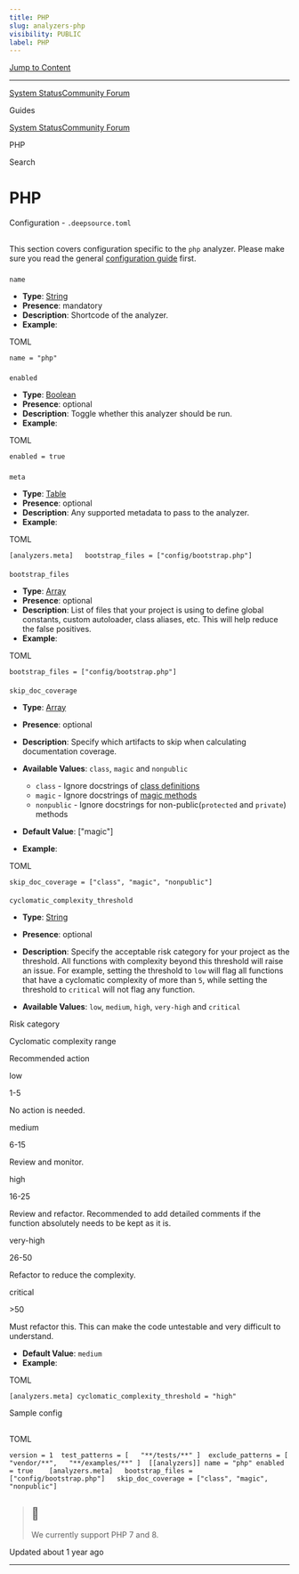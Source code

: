 ```yaml
---
title: PHP
slug: analyzers-php
visibility: PUBLIC
label: PHP
---
```

[Jump to Content](#content)

* * *

[System Status](https://deepsourcestatus.com/)[Community Forum](https://discuss.deepsource.com/)

Guides

[System Status](https://deepsourcestatus.com/)[Community Forum](https://discuss.deepsource.com/)

PHP

Search

PHP
===

Configuration - `.deepsource.toml`

[](#configuration---deepsourcetoml)
-------------------------------------------------------------------------

This section covers configuration specific to the `php` analyzer. Please make sure you read the general [configuration guide](https://deepsource-docs.readme.io/docs/configuration) first.

### 

`name`

[](#name)

*   **Type**: [String](https://toml.io/en/v1.0.0#string)
*   **Presence**: mandatory
*   **Description**: Shortcode of the analyzer.
*   **Example**:

TOML

`name = "php"`

### 

`enabled`

[](#enabled)

*   **Type**: [Boolean](https://toml.io/en/v1.0.0#boolean)
*   **Presence**: optional
*   **Description**: Toggle whether this analyzer should be run.
*   **Example**:

TOML

`enabled = true`

### 

`meta`

[](#meta)

*   **Type**: [Table](https://github.com/toml-lang/toml#table)
*   **Presence**: optional
*   **Description**: Any supported metadata to pass to the analyzer.
*   **Example**:

TOML

`[analyzers.meta]   bootstrap_files = ["config/bootstrap.php"]`

#### 

`bootstrap_files`

[](#bootstrap_files)

*   **Type**: [Array](https://toml.io/en/v1.0.0#array)
*   **Presence**: optional
*   **Description**: List of files that your project is using to define global constants, custom autoloader, class aliases, etc. This will help reduce the false positives.
*   **Example**:

TOML

`bootstrap_files = ["config/bootstrap.php"]`

#### 

`skip_doc_coverage`

[](#skip_doc_coverage)

*   **Type**: [Array](https://toml.io/en/v1.0.0#array)
    
*   **Presence**: optional
    
*   **Description**: Specify which artifacts to skip when calculating documentation coverage.
    
*   **Available Values**: `class`, `magic` and `nonpublic`
    
    *   `class` - Ignore docstrings of [class definitions](https://www.php.net/manual/en/language.oop5.basic.php#language.oop5.basic.class)
    *   `magic` - Ignore docstrings of [magic methods](https://www.php.net/manual/en/language.oop5.magic.php)
    *   `nonpublic` - Ignore docstrings for non-public(`protected` and `private`) methods
*   **Default Value**: \["magic"\]
    
*   **Example**:
    

TOML

`skip_doc_coverage = ["class", "magic", "nonpublic"]`

#### 

`cyclomatic_complexity_threshold`

[](#cyclomatic_complexity_threshold)

*   **Type**: [String](https://toml.io/en/v1.0.0#string)
    
*   **Presence**: optional
    
*   **Description**: Specify the acceptable risk category for your project as the threshold. All functions with complexity beyond this threshold will raise an issue. For example, setting the threshold to `low` will flag all functions that have a cyclomatic complexity of more than `5`, while setting the threshold to `critical` will not flag any function.
    
*   **Available Values**: `low`, `medium`, `high`, `very-high` and `critical`
    

Risk category

Cyclomatic complexity range

Recommended action

low

1-5

No action is needed.

medium

6-15

Review and monitor.

high

16-25

Review and refactor. Recommended to add detailed comments if the function absolutely needs to be kept as it is.

very-high

26-50

Refactor to reduce the complexity.

critical

\>50

Must refactor this. This can make the code untestable and very difficult to understand.

*   **Default Value**: `medium`
*   **Example**:

TOML

`[analyzers.meta] cyclomatic_complexity_threshold = "high"`

Sample config

[](#sample-config)
-----------------------------------

TOML

`version = 1  test_patterns = [   "**/tests/**" ]  exclude_patterns = [   "vendor/**",   "**/examples/**" ]  [[analyzers]] name = "php" enabled = true    [analyzers.meta]   bootstrap_files = ["config/bootstrap.php"]   skip_doc_coverage = ["class", "magic", "nonpublic"]`

> 📘
> --
> 
> We currently support PHP 7 and 8.

Updated about 1 year ago

* * *

